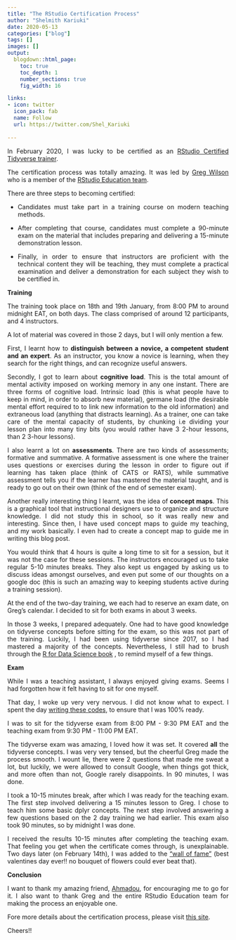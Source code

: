 ```yaml
---
title: "The RStudio Certification Process" 
author: "Shelmith Kariuki"
date: 2020-05-13
categories: ["blog"]
tags: []
images: []
output:
  blogdown::html_page:
    toc: true
    toc_depth: 1
    number_sections: true
    fig_width: 16

links:
- icon: twitter
  icon_pack: fab
  name: Follow
  url: https://twitter.com/Shel_Kariuki
    
---
```


In February 2020, I was lucky to be certified as an [RStudio Certified Tidyverse trainer](https://education.rstudio.com/trainers/). 

The certification process was totally amazing. It was led by [Greg Wilson](https://twitter.com/gvwilson) who is a member of the [RStudio Education team](https://twitter.com/RStudioEDU). 

There are three steps to becoming certified:

+ Candidates must take part in a training course on modern teaching methods. 

+ After completing that course, candidates must complete a 90-minute exam on the material that includes preparing and delivering a 15-minute demonstration lesson.

+ Finally, in order to ensure that instructors are proficient with the technical content they will be teaching, they must complete a practical examination and deliver a demonstration for each subject they wish to be certified in.
<style>
body {text-align: justify}
</style>

**Training**

The training took place on 18th and 19th January, from 8:00 PM to around midnight EAT, on both days. The class comprised of around 12 participants, and 4 instructors. 

A lot of material was covered in those 2 days, but I will only mention a few. 

First, I learnt how to **distinguish between a novice, a competent student and an expert**. As an instructor, you know a novice is learning, when they search for the right things, and can recognize useful answers. 

Secondly, I got to learn about **cognitive load**. This is the total amount of mental activity imposed on working memory in any one instant. There are three forms of cognitive load. Intrinsic load (this is what people have to keep in mind, in order to absorb new material), germane load (the desirable mental effort required to to link new information to the old information) and extraneous load (anything that distracts learning). As a trainer, one can take care of the mental capacity of students, by chunking i.e dividing your lesson plan into many tiny bits (you would rather have 3 2-hour lessons, than 2 3-hour lessons). 

I also learnt a lot on **assessments**. There are two kinds of assessments; formative and summative. A formative assessment is one where the trainer uses questions or exercises during the lesson in order to figure out if learning has taken place (think of CATS or RATS), while summative assessment tells you if the learner has mastered the material taught, and is ready to go out on their own (think of the end of semester exam).

Another really interesting thing I learnt, was the idea of **concept maps**. This is a graphical tool that instructional designers use to organize and structure knowledge. I did not study this in school, so it was really new and interesting. Since then, I have used concept maps to guide my teaching, and my work basically. I even had to create a concept map to guide me in writing this blog post. 

You would think that 4 hours is quite a long time to sit for a session, but it was not the case for these sessions. The instructors encouraged us to take regular 5-10 minutes breaks. They also kept us engaged by asking us to discuss ideas amongst ourselves, and even put some of our thoughts on a google doc (this is such an amazing way to keeping students active during a training session). 

At the end of the two-day training, we each had to reserve an exam date, on Greg's calendar. I decided to sit for both exams in about 3 weeks. 

In those 3 weeks, I prepared adequately. One had to have good knowledge on tidyverse concepts before sitting for the exam, so this was not part of the training. Luckily, I had been using tidyverse since 2017, so I had mastered a majority of the concepts. Nevertheless, I still had to brush through the [R for Data Science book](https://r4ds.had.co.nz/) , to remind myself of a few things.

**Exam**

While I was a teaching assistant,  I always enjoyed giving exams. Seems I had forgotten how it felt having to sit for one myself.

That day, I woke up very very nervous. I did not know what to expect. I spent the day [writing these codes](https://shelkariuki.netlify.app/post/passa/), to ensure that I was 100% ready.

I was to sit for the tidyverse exam from 8:00 PM - 9:30 PM EAT and the teaching exam from  9:30 PM - 11:00 PM EAT. 

The tidyverse exam was amazing, I loved how it was set. It covered **all** the tidyverse concepts. I was very very tensed, but the cheerful Greg made the process smooth. I wount lie, there were 2 questions that made me sweat a lot, but luckily, we were allowed to consult Google, when things got thick, and more often than not, Google rarely disappoints. In 90 minutes, I was done. 

I took a 10-15 minutes break, after which I was ready for the teaching exam.
The first step involved delivering a 15 minutes lesson to Greg. I chose to teach him some basic dplyr concepts. The next step involved answering a few questions based on the 2 day training we had earlier. This exam also took 90 minutes, so by midnight I was done.

I received the results 10-15 minutes after completing the teaching exam. That feeling you get when the certificate comes through, is unexplainable. Two days later (on February 14th), I was added to the ["wall of fame"](https://education.rstudio.com/trainers/)  (best valentines day ever!! no bouquet of flowers could ever beat that).

**Conclusion**

I want to thank my amazing friend, [Ahmadou](https://twitter.com/dickoah), for encouraging me to go for it. I also want to thank Greg and the entire RStudio Education team for making the process an enjoyable one. 

Fore more details about the certification process, please visit  [this site](https://education.rstudio.com/trainers/#info).

Cheers!!

